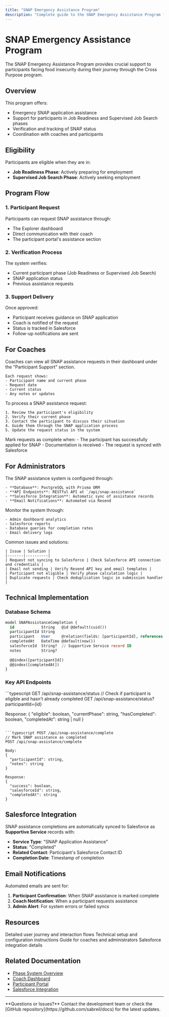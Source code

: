 ```yaml
---
title: "SNAP Emergency Assistance Program"
description: "Complete guide to the SNAP Emergency Assistance Program for Cross Purpose participants"
---
```


# SNAP Emergency Assistance Program

The SNAP Emergency Assistance Program provides crucial support to participants facing food insecurity during their journey through the Cross Purpose program.

## Overview

This program offers:
- Emergency SNAP application assistance
- Support for participants in Job Readiness and Supervised Job Search phases
- Verification and tracking of SNAP status
- Coordination with coaches and participants

## Eligibility

Participants are eligible when they are in:
- **Job Readiness Phase**: Actively preparing for employment
- **Supervised Job Search Phase**: Actively seeking employment

## Program Flow

### 1. Participant Request
Participants can request SNAP assistance through:
- The Explorer dashboard
- Direct communication with their coach
- The participant portal's assistance section

### 2. Verification Process
The system verifies:
- Current participant phase (Job Readiness or Supervised Job Search)
- SNAP application status
- Previous assistance requests

### 3. Support Delivery
Once approved:
- Participant receives guidance on SNAP application
- Coach is notified of the request
- Status is tracked in Salesforce
- Follow-up notifications are sent

## For Coaches

<AccordionGroup>
  <Accordion title="Viewing SNAP Requests">
    Coaches can view all SNAP assistance requests in their dashboard under the "Participant Support" section.
    
    Each request shows:
    - Participant name and current phase
    - Request date
    - Current status
    - Any notes or updates
  </Accordion>

  <Accordion title="Processing Requests">
    To process a SNAP assistance request:
    
    1. Review the participant's eligibility
    2. Verify their current phase
    3. Contact the participant to discuss their situation
    4. Guide them through the SNAP application process
    5. Update the request status in the system
  </Accordion>

  <Accordion title="Tracking Completion">
    Mark requests as complete when:
    - The participant has successfully applied for SNAP
    - Documentation is received
    - The request is synced with Salesforce
  </Accordion>
</AccordionGroup>

## For Administrators

<Tabs>
  <Tab title="System Configuration">
    The SNAP assistance system is configured through:
    
    - **Database**: PostgreSQL with Prisma ORM
    - **API Endpoints**: RESTful API at `/api/snap-assistance`
    - **Salesforce Integration**: Automatic sync of assistance records
    - **Email Notifications**: Automated via Resend
  </Tab>
  
  <Tab title="Monitoring">
    Monitor the system through:
    
    - Admin dashboard analytics
    - Salesforce reports
    - Database queries for completion rates
    - Email delivery logs
  </Tab>
  
  <Tab title="Troubleshooting">
    Common issues and solutions:
    
    | Issue | Solution |
    |-------|----------|
    | Request not syncing to Salesforce | Check Salesforce API connection and credentials |
    | Email not sending | Verify Resend API key and email templates |
    | Participant not eligible | Verify phase calculation logic |
    | Duplicate requests | Check deduplication logic in submission handler |
  </Tab>
</Tabs>

## Technical Implementation

### Database Schema

```sql
model SNAPAssistanceCompletion {
  id            String   @id @default(cuid())
  participantId String
  participant   User     @relation(fields: [participantId], references: [id], onDelete: Cascade)
  completedAt   DateTime @default(now())
  salesforceId  String?  // Supportive Service record ID
  notes         String?
  
  @@index([participantId])
  @@index([completedAt])
}
```

### Key API Endpoints

<CodeGroup>
```typescript GET /api/snap-assistance/status
// Check if participant is eligible and hasn't already completed
GET /api/snap-assistance/status?participantId={id}

Response:
{
  "eligible": boolean,
  "currentPhase": string,
  "hasCompleted": boolean,
  "completedAt": string | null
}
```

```typescript POST /api/snap-assistance/complete
// Mark SNAP assistance as completed
POST /api/snap-assistance/complete

Body:
{
  "participantId": string,
  "notes": string
}

Response:
{
  "success": boolean,
  "salesforceId": string,
  "completedAt": string
}
```
</CodeGroup>

## Salesforce Integration

SNAP assistance completions are automatically synced to Salesforce as **Supportive Service** records with:

- **Service Type**: "SNAP Application Assistance"
- **Status**: "Completed"
- **Related Contact**: Participant's Salesforce Contact ID
- **Completion Date**: Timestamp of completion

## Email Notifications

Automated emails are sent for:

1. **Participant Confirmation**: When SNAP assistance is marked complete
2. **Coach Notification**: When a participant requests assistance
3. **Admin Alert**: For system errors or failed syncs

## Resources

<CardGroup cols={2}>
  <Card title="User Flow Documentation" icon="diagram-project" href="/cp/snap-user-flow">
    Detailed user journey and interaction flows
  </Card>
  
  <Card title="Setup Guide" icon="screwdriver-wrench" href="/cp/snap-setup">
    Technical setup and configuration instructions
  </Card>
  
  <Card title="Team Guide" icon="users" href="/cp/snap-team-guide">
    Guide for coaches and administrators
  </Card>
  
  <Card title="Salesforce Sync" icon="cloud" href="/cp/snap-salesforce">
    Salesforce integration details
  </Card>
</CardGroup>

## Related Documentation

- [Phase System Overview](/cp/phases)
- [Coach Dashboard](/cp/coach-dashboard)
- [Participant Portal](/cp/participant-portal)
- [Salesforce Integration](/cp/salesforce)

---

<Note>
  **Questions or Issues?** Contact the development team or check the [GitHub repository](https://github.com/sabreil/docs) for the latest updates.
</Note>

